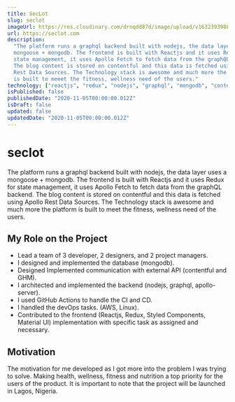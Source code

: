 ```yaml
---
title: SecLot
slug: seclot
imageUrl: https://res.cloudinary.com/drnqdd87d/image/upload/v1632393986/Personal/chooselife_ajndqs.png
url: https://seclot.com
description:
  "The platform runs a graphql backend built with nodejs, the data layer uses a
  mongoose + mongodb. The frontend is built with Reactjs and it uses Redux for
  state management, it uses Apollo Fetch to fetch data from the graphQL backend.
  The blog content is stored on contentful and this data is fetched using Apollo
  Rest Data Sources. The Technology stack is awesome and much more the platform
  is built to meeet the fitness, wellness need of the users."
technology: ["reactjs", "redux", "nodejs", "graphql", "mongodb", "contentful"]
isPublished: false
publishedDate: "2020-11-05T00:00:00.012Z"
isDraft: false
updated: false
updatedDate: "2020-11-05T00:00:00.012Z"
---
```


# seclot

The platform runs a graphql backend built with nodejs, the data layer uses a
mongoose + mongodb. The frontend is built with Reactjs and it uses Redux for
state management, it uses Apollo Fetch to fetch data from the graphQL backend.
The blog content is stored on contentful and this data is fetched using Apollo
Rest Data Sources. The Technology stack is awesome and much more the platform is
built to meet the fitness, wellness need of the users.

## My Role on the Project

- Lead a team of 3 developer, 2 designers, and 2 project managers.
- I designed and implemented the database (mongodb).
- Designed Implemented communication with external API (contentful and GHM).
- I architected and implemented the backend (nodejs, graphql, apollo-server).
- I used GitHub Actions to handle the CI and CD.
- I handled the devOps tasks. (AWS, Linux).
- Contributed to the frontend (Reactjs, Redux, Styled Components, Material UI)
  implementation with specific task as assigned and necessary.

## Motivation

The motivation for me developed as I got more into the problem I was trying to
solve. Making health, wellness, fitness and nutrition a top priority for the
users of the product. It is important to note that the project will be launched
in Lagos, Nigeria.
